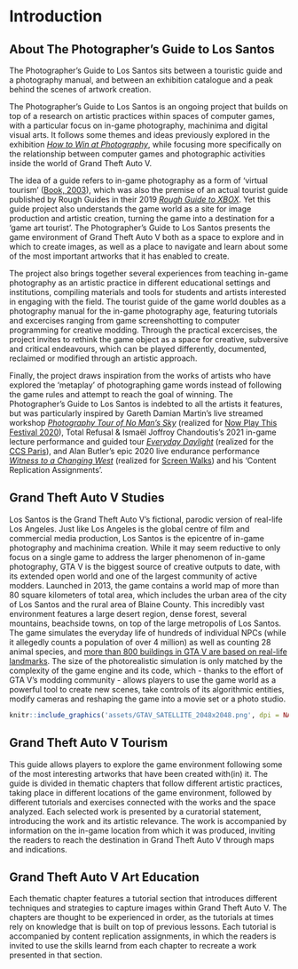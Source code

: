 # Introduction

## About The Photographer's Guide to Los Santos {-}
The Photographer's Guide to Los Santos sits between a touristic guide and a photography manual, and between an exhibition catalogue and a peak behind the scenes of artwork creation.

The Photographer's Guide to Los Santos is an ongoing project that builds on top of a research on artistic practices within spaces of computer games, with a particular focus on in-game photography, machinima and digital visual arts. It follows some themes and ideas previously explored in the exhibition [_How to Win at Photography_](https://www.howtowinat.photography/), while focusing more specifically on the relationship between computer games and photographic activities inside the world of Grand Theft Auto V.

The idea of a guide refers to in-game photography as a form of 'virtual tourism' ([Book, 2003](https://papers.ssrn.com/sol3/papers.cfm?abstract_id=538182)), which was also the premise of an actual tourist guide published by Rough Guides in their 2019 [_Rough Guide to XBOX_](https://www.roughguides.com/articles/introduction-to-the-rough-guide-to-xbox/). Yet this guide project also understands the game world as a site for image production and artistic creation, turning the game into a destination for a 'game art tourist'. The Photographer's Guide to Los Santos presents the game environment of Grand Theft Auto V both as a space to explore and in which to create images, as well as a place to navigate and learn about some of the most important artworks that it has enabled to create. 

The project also brings together several experiences from teaching in-game photography as an artistic practice in different educational settings and institutions, compiling materials and tools for students and artists interested in engaging with the field. The tourist guide of the game world doubles as a photography manual for the in-game photography age, featuring tutorials and excercises ranging from game screenshotting to computer programming for creative modding. Through the practical excercises, the project invites to rethink the game object as a space for creative, subversive and critical endeavours, which can be played differently, documented, reclaimed or modified through an artistic approach. 

Finally, the project draws inspiration from the works of artists who have explored the 'metaplay' of photographing game words instead of following the game rules and attempt to reach the goal of winning. The Photographer's Guide to Los Santos is indebted to all the artists it features, but was particularly inspired by Gareth Damian Martin's live streamed workshop [_Photography Tour of No Man’s Sky_](https://www.twitch.tv/videos/591840067) (realized for [Now Play This Festival 2020](https://www.somersethouse.org.uk/whats-on/now-play-this-2020)), Total Refusal & Ismaël Joffroy Chandoutis's 2021 in-game lecture performance and guided tour [_Everyday Daylight_](https://vimeo.com/506064357) (realized for the [CCS Paris](https://ccsparis.com/en/events/total-refusal-digital-disarmament-movement-a-la-gaite-lyrique/)), and Alan Butler's epic 2020 live endurance performance [_Witness to a Changing West_](https://www.youtube.com/watch?v=R4Q2G6tOQ_Q) (realized for [Screen Walks](https://screenwalks.com/)) and his 'Content Replication Assignments'. 


## Grand Theft Auto V Studies {-}
Los Santos is the Grand Theft Auto V's fictional, parodic version of real-life Los Angeles. Just like Los Angeles is the global centre of film and commercial media production, Los Santos is the epicentre of in-game photography and machinima creation. While it may seem reductive to only focus on a single game to address the larger phenomenon of in-game photography, GTA V is the biggest source of creative outputs to date, with its extended open world and one of the largest community of active modders. Launched in 2013, the game contains a world map of more than 80 square kilometers of total area, which includes the urban area of the city of Los Santos and the rural area of Blaine County. This incredibly vast environment features a large desert region, dense forest, several mountains, beachside towns, on top of the large metropolis of Los Santos. The game simulates the everyday life of hundreds of individual NPCs (while it allegedly counts a population of over 4 million) as well as counting 28 animal species, and [more than 800 buildings in GTA V are based on real-life landmarks](https://grandtheftdata.com/landmarks/#0,0,2,satellite). The size of the photorealistic simulation is only matched by the complexity of the game engine and its code, which - thanks to the effort of GTA V's modding community - allows players to use the game world as a powerful tool to create new scenes, take controls of its algorithmic entities, modify cameras and reshaping the game into a movie set or a photo studio.

```r
knitr::include_graphics('assets/GTAV_SATELLITE_2048x2048.png', dpi = NA)
```


## Grand Theft Auto V Tourism {-}
This guide allows players to explore the game environment following some of the most interesting artworks that have been created with(in) it. The guide is divided in thematic chapters that follow different artistic practices, taking place in different locations of the game environment, followed by different tutorials and exercises connected with the works and the space analyzed.
Each selected work is presented by a curatorial statement, introducing the work and its artistic relevance. The work is accompanied by information on the in-game location from which it was produced, inviting the readers to reach the destination in Grand Theft Auto V through maps and indications.


## Grand Theft Auto V Art Education {-}
Each thematic chapter features a tutorial section that introduces different techniques and strategies to capture images within Grand Theft Auto V. The chapters are thought to be experienced in order, as the tutorials at times rely on knowledge that is built on top of previous lessons. Each tutorial is accompanied by content replication assignments, in which the readers is invited to use the skills learnd from each chapter to recreate a work presented in that section.

